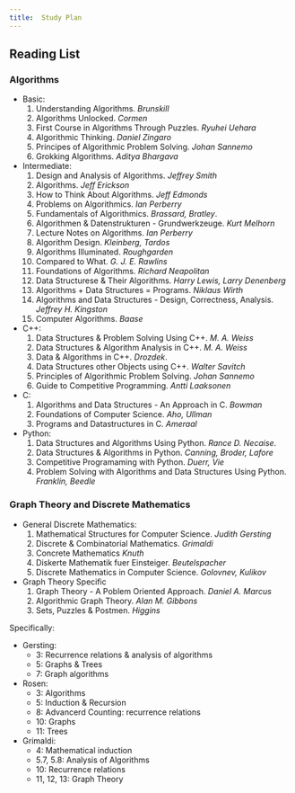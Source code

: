 ```yaml
---
title:  Study Plan
---
```


## 

## Reading List

### Algorithms

* Basic:
    1. Understanding Algorithms. *Brunskill*
    2. Algorithms Unlocked. *Cormen*
    4. First Course in Algorithms Through Puzzles. *Ryuhei Uehara*
    5. Algorithmic Thinking. *Daniel Zingaro*
    6. Principes of Algorithmic Problem Solving. *Johan Sannemo*
    5. Grokking Algorithms. *Aditya Bhargava*
    
* Intermediate:
    1. Design and Analysis of Algorithms. *Jeffrey Smith*
    7. Algorithms. *Jeff Erickson*
    8. How to Think About Algorithms. *Jeff Edmonds*
    9. Problems on Algorithmics. *Ian Perberry*
    10. Fundamentals of Algorithmics. *Brassard, Bratley*.
    11. Algorithmen & Datenstrukturen - Grundwerkzeuge. *Kurt Melhorn*
    12. Lecture Notes on Algorithms. *Ian Perberry*
    13. Algorithm Design. *Kleinberg, Tardos*
    14. Algorithms Illuminated. *Roughgarden*
    15. Compared to What. *G. J. E. Rawlins*
    15. Foundations of Algorithms. *Richard Neapolitan*
    16. Data Structurese & Their Algorithms. *Harry Lewis, Larry Denenberg*
    17. Algorithms + Data Structures = Programs. *Niklaus Wirth*
    18. Algorithms and Data Structures - Design, Correctness, Analysis. *Jeffrey H. Kingston*
    18. Computer Algorithms. *Baase*
* C++: 
    1. Data Structures & Problem Solving Using C++. *M. A. Weiss*
    2. Data Structures & Algorithm Analysis in C++. *M. A. Weiss*
    3. Data & Algorithms in C++. *Drozdek*. 
    4. Data Structures other Objects using C++. *Walter Savitch*
    5. Principles of Algorithmic Problem Solving. *Johan Sannemo*
    6. Guide to Competitive Programming. *Antti Laaksonen*
* C: 
    1. Algorithms and Data Structures - An Approach in C. *Bowman*
    2. Foundations of Computer Science. *Aho, Ullman*
    3. Programs and Datastructures in C. *Ameraal*
* Python:
    1. Data Structures and Algorithms Using Python. *Rance D. Necaise*. 
    2. Data Structures & Algorithms in Python. *Canning, Broder, Lafore*
    3. Competitive Programaming with Python. *Duerr, Vie*
    4. Problem Solving with Algorithms and Data Structures Using Python. *Franklin, Beedle*

### Graph Theory and Discrete Mathematics

* General Discrete Mathematics:
    1. Mathematical Structures for Computer Science. *Judith Gersting*
    2. Discrete & Combinatorial Mathematics. *Grimaldi*
    3. Concrete Mathematics *Knuth*
    4. Diskerte Mathematik fuer Einsteiger. *Beutelspacher*
    5. Discrete Mathematics in Computer Science. *Golovnev, Kulikov*
* Graph Theory Specific
    1. Graph Theory - A Poblem Oriented Approach. *Daniel A. Marcus*
    2. Algorithmic Graph Theory. *Alan M. Gibbons*
    3. Sets, Puzzles & Postmen. *Higgins*
    
Specifically:

* Gersting: 
  * 3: Recurrence relations & analysis of algorithms
  * 5: Graphs & Trees
  * 7: Graph algorithms
* Rosen:
  * 3: Algorithms
  * 5: Induction & Recursion
  * 8: Advancerd Counting: recurrence relations
  * 10: Graphs 
  * 11: Trees
* Grimaldi: 
  * 4: Mathematical induction
  * 5.7, 5.8: Analysis of Algorithms
  * 10: Recurrence relations
  * 11, 12, 13: Graph Theory
